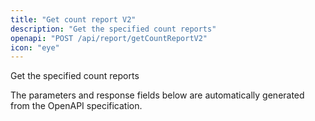 ```yaml
---
title: "Get count report V2"
description: "Get the specified count reports"
openapi: "POST /api/report/getCountReportV2"
icon: "eye"
---
```


Get the specified count reports

<Note>
The parameters and response fields below are automatically generated from the OpenAPI specification.
</Note>
